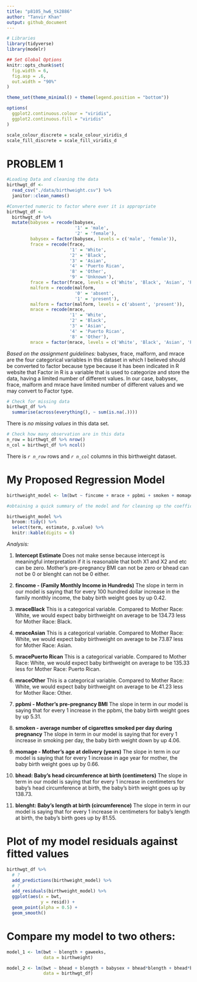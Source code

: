```yaml
---
title: "p8105_hw6_tk2886"
author: "Tanvir Khan"
output: github_document
---
```



```r
# Libraries 
library(tidyverse)
library(modelr)

## Set Global Options 
knitr::opts_chunk$set(
  fig.width = 6,
  fig.asp = .6, 
  out.width = "90%"
)

theme_set(theme_minimal() + theme(legend.position = "bottom"))

options(
  ggplot2.continuous.colour = "viridis",
  ggplot2.continuous.fill = "viridis"
)

scale_colour_discrete = scale_colour_viridis_d
scale_fill_discrete = scale_fill_viridis_d
```


# PROBLEM 1 

```r
#Loading Data and cleaning the data
birthwgt_df <- 
  read_csv("./data/birthweight.csv") %>%
  janitor::clean_names()
```


```r
#Converted numeric to factor where ever it is appropriate
birthwgt_df <-
  birthwgt_df %>%
  mutate(babysex = recode(babysex,
                          '1' = 'male',
                          '2' = 'female'),
         babysex = factor(babysex, levels = c('male', 'female')),
         frace = recode(frace,
                        '1' = 'White',
                        '2' = 'Black',
                        '3' = 'Asian',
                        '4' = 'Puerto Rican',
                        '8' = 'Other',
                        '9' = 'Unknown'), 
         frace = factor(frace, levels = c('White', 'Black', 'Asian', 'Puerto Rican', 'Other')),
         malform = recode(malform,
                          '0' = 'absent',
                          '1' = 'present'),
         malform = factor(malform, levels = c('absent', 'present')), 
         mrace = recode(mrace,
                        '1' = 'White',
                        '2' = 'Black',
                        '3' = 'Asian',
                        '4' = 'Puerto Rican',
                        '8' = 'Other'), 
         mrace = factor(mrace, levels = c('White', 'Black', 'Asian', 'Puerto Rican', 'Other')))
```
*Based on the assignment guidelines:* babysex, frace, malform, and mrace are the four categorical variables in this dataset in which I believed should be converted to factor because type because it has been indicated in R website that Factor in R is a variable that is used to categorize and store the data, having a limited number of different values. In our case, babysex, frace, malform and mrace have limited number of different values and we may convert to Factor type. 


```r
# Check for missing data 
birthwgt_df %>% 
  summarise(across(everything(), ~ sum(is.na(.))))
```
There is *no missing values* in this data set. 


```r
# Check how many observation are in this data
n_row = birthwgt_df %>% nrow()
n_col = birthwgt_df %>% ncol()
```
There is *`r n_row`* rows and *`r n_col`* columns in this birthweight dataset. 


# My Proposed Regression Model
```r
birthweight_model <- lm(bwt ~ fincome + mrace + ppbmi + smoken + momage + bhead + blength, data = birthwgt_df)
```



```r
#obtaining a quick summary of the model and for cleaning up the coefficient table using broom

birthweight_model %>%
  broom::tidy() %>%
  select(term, estimate, p.value) %>% 
  knitr::kable(digits = 6)
```

*Analysis:*

1. **Intercept Estimate** Does not make sense because intercept is meaningful interpretation if it is reasonable that both X1 and X2 and etc can be zero. Mother's pre-pregnancy BMI can not be zero or bhead can not be 0 or blenght can not be 0 either. 

2. **fincome - (Family Monthly Income in Hundreds)** The slope in term in our model is saying that for every 100 hundred dollar increase in the family monthly income, the baby birth weight goes by up 0.42. 

3. **mraceBlack** This is a categorical variable. Compared to Mother Race: White, we would expect baby birthweight on average to be 134.73 less for Mother Race: Black. 

4. **mraceAsian** This is a categorical variable. Compared to Mother Race: White, we would expect baby birthweight on average to be 73.87 less for Mother Race: Asian.

5. **mracePuerto Rican** This is a categorical variable. Compared to Mother Race: White, we would expect baby birthweight on average to be 135.33 less for Mother Race: Puerto Rican.

6. **mraceOther** This is a categorical variable. Compared to Mother Race: White, we would expect baby birthweight on average to be 41.23 less for Mother Race: Other.

7. **ppbmi - Mother's pre-pregnancy BMI** The slope in term in our model is saying that for every 1 increase in the ppbmi, the baby birth weight goes by up 5.31. 

8. **smoken - average number of cigarettes smoked per day during pregnancy** The slope in term in our model is saying that for every 1 increase in smoking per day, the baby birth weight down by up 4.06. 

9. **momage - Mother's age at delivery (years)** The slope in term in our model is saying that for every 1 increase in age year for mother, the baby birth weight goes up by 0.66. 

10. **bhead: Baby's head circumference at birth (centimeters)** The slope in term in our model is saying that for every 1 increase in centimeters for baby's head circumference at birth, the baby's birth weight goes up by 138.73. 

11. **blenght: Baby's length at birth (circumference)** The slope in term in our model is saying that for every 1 increase in centimeters for baby's length at birth, the baby's birth goes up by 81.55. 



# Plot of my model residuals against fitted values 

```r
birthwgt_df %>% 
  # ?
  add_predictions(birthweight_model) %>% 
  # ? 
  add_residuals(birthweight_model) %>%
  ggplot(aes(x = bwt, 
             y = resid)) +
  geom_point(alpha = 0.5) +
  geom_smooth()
```



# Compare my model to two others:
```r
model_1 <- lm(bwt ~ blength + gaweeks, 
              data = birthweight)

model_2 <- lm(bwt ~ bhead + blength + babysex + bhead*blength + bhead*babysex + blength*babysex + bhead*blength*babysex, 
              data = birthwgt_df)
```


